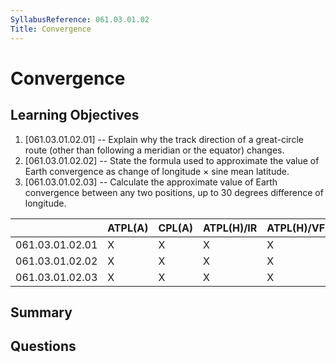 ```yaml
---
SyllabusReference: 061.03.01.02
Title: Convergence
---
```


# Convergence

## Learning Objectives

1. [061.03.01.02.01] -- Explain why the track direction of a great-circle route
   (other than following a meridian or the equator) changes.
2. [061.03.01.02.02] -- State the formula used to approximate the value of Earth
   convergence as change of longitude × sine mean latitude.
3. [061.03.01.02.03] -- Calculate the approximate value of Earth convergence
   between any two positions, up to 30 degrees difference of longitude.

|                 | ATPL(A) | CPL(A) | ATPL(H)/IR | ATPL(H)/VFR | CPL(H) | IR  | CBIR(A) |
| --------------- | ------- | ------ | ---------- | ----------- | ------ | --- | ------- |
| 061.03.01.02.01 | X       | X      | X          | X           | X      |     |         |
| 061.03.01.02.02 | X       | X      | X          | X           | X      |     |         |
| 061.03.01.02.03 | X       | X      | X          | X           | X      |     |         |

## Summary

## Questions
